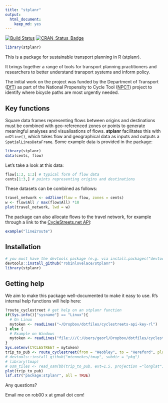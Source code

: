 ```yaml
---
title: "stplanr"
output:
  html_document:
    keep_md: yes
---
```


[![Build Status](https://travis-ci.org/Robinlovelace/stplanr.svg?branch=master)](https://travis-ci.org/Robinlovelace/stplanr) [![CRAN_Status_Badge](http://www.r-pkg.org/badges/version/stplanr)](http://cran.r-project.org/web/packages/stplanr)

```r
library(stplanr)
```


This is a package for sustainable transport planning in R (stplanr).

It brings together a range of tools for transport planning practitioners and
researchers to better understand transport systems and inform policy.

The initial work on the project was funded by the Department of Transport
([DfT](https://www.gov.uk/government/organisations/department-for-transport))
as part of the National Propensity to Cycle Tool
([NPCT](http://www.cedar.iph.cam.ac.uk/research/modelling/npct-tool/)) project to
identify where bicycle paths are most urgently needed.

## Key functions

Square data frames representing flows between origins and destinations
must be combined with geo-referenced zones or points to generate meaningful
analyses and visualisations of flows. **stplanr** facilitates this with 
`od2line()`, which takes flow and geographical data as inputs and
outputs a `SpatialLinesDataFrame`. Some example data is provided in the package:

```r
library(stplanr)
data(cents, flow)
```

Let's take a look at this data:

```r
flow[1:3, 1:3] # typical form of flow data
cents[1:3,] # points representing origins and destinations
```

These datasets can be combined as follows:

```r
travel_network <- od2line(flow = flow, zones = cents)
w <- flow$All / max(flow$All) *10
plot(travel_network, lwd = w)
```

The package can also allocate flows to the travel network, for example through
a link to the [CycleStreets.net API](https://www.cyclestreets.net/api/):

```r
example("line2route")
```

## Installation

```r
# you must have the devtools package (e.g. via install.packages("devtools"))
devtools::install_github("robinlovelace/stplanr")
library(stplanr)
```

## Getting help

We aim to make this package well-documented to make it easy to use.
R's internal help functions will help here:

```r
?route_cyclestreet # get help on an stplanr function
if(Sys.info()["sysname"] == "Linux"){
  # On Linux
  mytoken <- readLines("~/Dropbox/dotfiles/cyclestreets-api-key-rl")
} else {
  # Example on Windows
  mytoken <- readLines("file:///C:/Users/georl/Dropbox/dotfiles/cyclestreets-api-key-rl")
}
Sys.setenv(CYCLESTREET = mytoken)
trip_to_pub <- route_cyclestreet(from = "Weobley", to = "Hereford", plan = "balanced")
# devtools::install_github("mtennekes/tmap", subdir = "pkg")
# library(tmap)
# osm_tiles <- read_osm(bb(trip_to_pub, ext=1.5, projection ="longlat"))
plot(trip_to_pub)
lsf.str("package:stplanr", all = TRUE)
```

Any questions?

Email me on rob00 x at gmail dot com!



